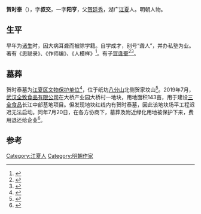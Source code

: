 
'''贺时泰'''（{{bd|1546年||1629年}}），字'''叔交'''，一字'''阳亨'''，父[[贺廷秀|贺廷秀]]，湖广[[江夏区|江夏]]人。明朝人物。

== 生平 ==
早年为[[诸生|诸生]]时，因大病耳聋而被除学籍。自学成才，别号“聋人”，并办私塾为业。著有《思聪录》、《作师编》、《人模样》<ref>{{Cite book|title=古人混号辞典|last=孙恒年编著|publisher=北京：[[北京出版社|北京出版社]]|year=2010.11|isbn=978-7-200-08398-9|pages=497}}</ref>。有子[[賀逢聖|賀逢聖]]<ref>{{Cite book|title=湖北省志 附录|last=陈辉主编；何浩等撰稿；湖北省地方志编纂委员会编|publisher=武汉：[[湖北人民出版社|湖北人民出版社]]|year=2002.11|isbn=7-216-03534-8|pages=267}}</ref><ref>{{Cite book|title=江夏溯源|last=祁金刚著|publisher=武汉：[[武汉出版社|武汉出版社]]|year=2008.10|isbn=978-7-5430-4090-8|pages=250}}</ref>。

== 墓葬 ==
贺时泰墓为[[江夏区文物保护单位|江夏区文物保护单位]]<ref>{{Cite book|title=湖北省志 文物名胜|last=湖北省地方志编纂委员会编纂|publisher=武汉：湖北人民出版社|year=1996.02|isbn=7-216-01808-7|pages=793}}</ref>，位于纸坊[[八分山|八分山]]北侧贺家坟山<ref>{{Cite book|title=江夏区志 1980-2004|last=武汉市江夏区地方志编纂委员会编|publisher=武汉：[[武汉出版社|武汉出版社]]|year=2007.12|isbn=978-7-5430-3817-2|pages=65}}</ref>。2019年7月，[[武汉全致食品有限公司|武汉全致食品有限公司]]在大桥产业园大桥村一地块，用地面积143亩，用于建设[[三全食品|三全食品]]长江中部基地项目。但发现地块红线内有贺时泰墓，因此该地块场平工程迟迟无法启动。同年7月20日，在各方协商下，墓葬及附近绿化用地被保护下来，费用退还给企业<ref>{{Cite web|title=作风巡查组介入推进停滞项目 文物保护了 工程开工了|url=http://www.wh.gov.cn/sy/whyw/202101/t20210121_1605575.shtml|accessdate=2021-03-03|work=武汉市人民政府}}</ref>。
==参考==
{{reflist}}

[[Category:江夏人|Category:江夏人]]
[[Category:明朝作家|Category:明朝作家]]